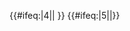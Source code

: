 {{#ifeq:{{{exclude}}}|4||{{NYCS time 2|4|icon=alltimes|text=all times|time={{{time|}}}}} {{NYCS br|time={{{time|}}}}}}} {{#ifeq:{{{exclude}}}|5||{{NYCS time 2|5|icon=weekdaysonly|text=weekdays until 8:45 p.m.|time={{{time|}}}}}}}